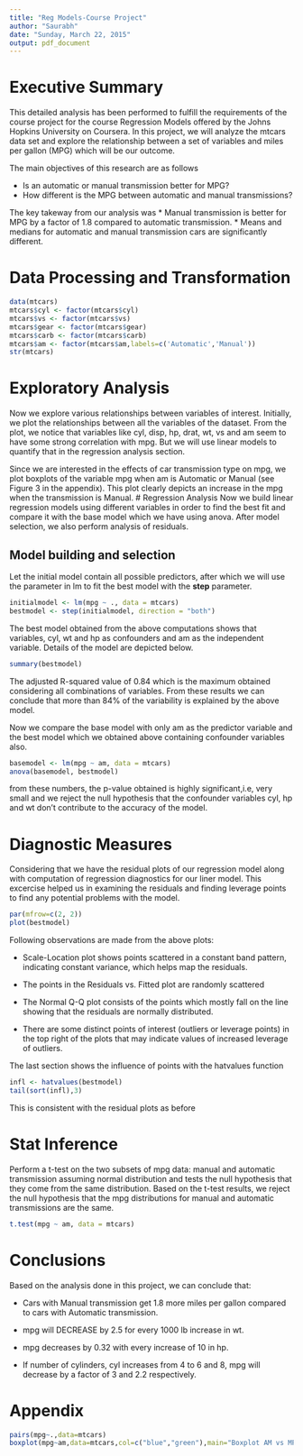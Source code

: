 ```yaml
---
title: "Reg Models-Course Project"
author: "Saurabh"
date: "Sunday, March 22, 2015"
output: pdf_document
---
```

# Executive Summary
This detailed analysis has been performed to fulfill the requirements of the course project for the course Regression Models offered by the Johns Hopkins University on Coursera. In this project, we will analyze the mtcars data set and explore the relationship between a set of variables and miles per gallon (MPG) which will be our outcome.

The main objectives of this research are as follows

* Is an automatic or manual transmission better for MPG?
* How different is the MPG between automatic and manual transmissions?

The key takeway from our analysis was
* Manual transmission is better for MPG by a factor of 1.8 compared to automatic    transmission.
* Means and medians for automatic and manual transmission cars are significantly different.

# Data Processing and Transformation
```r
data(mtcars)
mtcars$cyl <- factor(mtcars$cyl)
mtcars$vs <- factor(mtcars$vs)
mtcars$gear <- factor(mtcars$gear)
mtcars$carb <- factor(mtcars$carb)
mtcars$am <- factor(mtcars$am,labels=c('Automatic','Manual'))
str(mtcars)
```
# Exploratory Analysis
Now we explore various relationships between variables of interest. Initially, we plot the relationships between all the variables of the dataset. From the plot, we notice that variables like cyl, disp, hp, drat, wt, vs and am seem to have some strong correlation with mpg. But we will use linear models to quantify that in the regression analysis section.

Since we are interested in the effects of car transmission type on mpg, we plot boxplots of the variable mpg when am is Automatic or Manual (see Figure 3 in the appendix). This plot clearly depicts an increase in the mpg when the transmission is Manual.
# Regression Analysis
Now we build linear regression models using different variables in order to find the best fit and compare it with the base model which we have using anova. After model selection, we also perform analysis of residuals.


## Model building and selection
Let the initial model contain all possible predictors, after which we will use the parameter in lm to fit the best model with the **step** parameter.
```r
initialmodel <- lm(mpg ~ ., data = mtcars)
bestmodel <- step(initialmodel, direction = "both")
```
The best model obtained from the above computations shows that variables, cyl, wt and hp as confounders and am as the independent variable. Details of the model are depicted below.
```r
summary(bestmodel)
```
The adjusted R-squared value of 0.84 which is the maximum obtained considering all combinations of variables. From these results we can conclude that more than 84% of the variability is explained by the above model.

Now we compare the base model with only am as the predictor variable and the best model which we obtained above containing confounder variables also.
```r
basemodel <- lm(mpg ~ am, data = mtcars)
anova(basemodel, bestmodel)
```
from these numbers, the p-value obtained is highly significant,i.e, very small and we reject the null hypothesis that the confounder variables cyl, hp and wt don't contribute to the accuracy of the model.

# Diagnostic Measures
Considering that we have the residual plots of our regression model along with computation of regression diagnostics for our liner model. This excercise helped us in examining the residuals and finding leverage points to find any potential problems with the model.
```r

par(mfrow=c(2, 2))
plot(bestmodel)
```
Following observations are made from the above plots:

* Scale-Location plot shows points scattered in a constant band pattern, indicating constant variance, which helps map the residuals.

* The points in the Residuals vs. Fitted plot are randomly scattered 

* The Normal Q-Q plot consists of the points which mostly fall on the line showing that the residuals are normally distributed.

* There are some distinct points of interest (outliers or leverage points) in the top right of the plots that may indicate values of increased leverage of outliers.


The last section shows the influence of points with the hatvalues function
```r
infl <- hatvalues(bestmodel)
tail(sort(infl),3)
```
This is consistent with the residual plots as before


# Stat Inference
Perform a t-test on the two subsets of mpg data: manual and automatic transmission assuming normal distribution and tests the null hypothesis that they come from the same distribution. Based on the t-test results, we reject the null hypothesis that the mpg distributions for manual and automatic transmissions are the same.
```r
t.test(mpg ~ am, data = mtcars)
```


# Conclusions

Based on the analysis done in this project, we can conclude that:

* Cars with Manual transmission get 1.8 more miles per gallon compared to cars with Automatic transmission.

* mpg will DECREASE by 2.5 for every 1000 lb increase in wt.

* mpg decreases by  0.32 with every increase of 10 in hp.

* If number of cylinders, cyl increases from 4 to 6 and 8, mpg will decrease by a factor of 3 and 2.2 respectively.


# Appendix
```r
pairs(mpg~.,data=mtcars)
boxplot(mpg~am,data=mtcars,col=c("blue","green"),main="Boxplot AM vs MPG")
```

